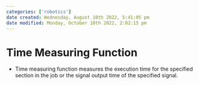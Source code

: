 ```yaml
---
categories: ['robotics']
date created: Wednesday, August 10th 2022, 5:41:05 pm
date modified: Monday, October 10th 2022, 2:02:15 pm
---
```


# Time Measuring Function
- Time measuring function measures the execution time for the specified section in the job or the signal output time of the specified signal.



